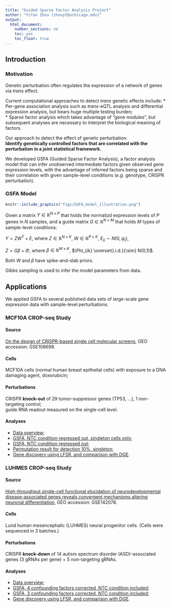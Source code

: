 ```yaml
---
title: "Guided Sparse Factor Analysis Project"
author: "Yifan Zhou (zhouyf@uchicago.edu)"
output:
  html_document:
    number_sections: no
    toc: yes
    toc_float: true
---
```


## Introduction

### Motivation

Genetic perturbation often regulates the expression of a network of genes via _trans_ effect.

Current computational approaches to detect _trans_ genetic effects include:
* Per-gene association analysis such as _trans_-eQTL analysis and differential expression analysis, but bears huge multiple testing burden;   
* Sparse factor analysis which takes advantage of "gene modules", but subsequent analyses are necessary to interpret the biological meaning of factors.

Our approach to detect the effect of genetic perturbation:   
**Identify genetically controlled factors that are correlated with the perturbation in a joint statistical framework.**

We developed GSFA (Guided Sparse Factor Analysis), a factor analysis model that can infer unobserved intermediate factors given observed gene expression levels, with the advantage of inferred factors being sparse and their correlation with given sample-level conditions (_e.g._ genotype, CRISPR perturbation).

### GSFA Model

```r
knitr::include_graphics("figs/GSFA_model_illustration.png")
```

Given a matrix $Y \in \mathbb{R}^{N \times P}$ that holds the normalizd expression levels of $P$ genes in $N$ samples, and a guide matrix $G \in \mathbb{R}^{N \times M}$ that holds $M$ types of sample-level conditions:

$Y = ZW^T+E$, where $Z \in \mathbb{R}^{N \times K}$, $W \in \mathbb{R}^{P \times K}$, $E_{ij} \sim N(0,\psi_j)$,

$Z = G \beta + \Phi$, where $\beta \in \mathbb{R}^{M \times K}$, $\Phi_{ik} \overset{i.i.d.}{\sim} N(0,1)$.

Both $W$ and $\beta$ have spike-and-slab priors.

Gibbs sampling is used to infer the model parameters from data.

## Applications

We applied GSFA to several published data sets of large-scale gene expression data with sample-level perturbations.

### MCF10A CROP-seq Study

#### Source
[On the design of CRISPR-based single cell molecular screens](https://www.ncbi.nlm.nih.gov/pmc/articles/PMC5882576/), GEO accession: GSE108699.

#### Cells
MCF10A cells (normal human breast epithelial cells) with exposure to a DNA damaging agent, doxorubicin;

#### Perturbations
CRISPR **knock-out** of 29 tumor-suppressor genes (TP53, ...), 1 non-targeting control;    
guide RNA readout measured on the single-cell level.

#### Analyses
* [Data overview](MCF10A_overview.html);
* [GSFA, NTC condition regressed out, singleton cells only](MCF10A_gsfa_all_markers_detect_01_singleton.html);
* [GSFA, NTC condition regressed out](MCF10A_gsfa_all_markers_detect_01_noNTC.html);
* [Permutation result for detection 10%, singleton](MCF10A_permutation_detect_01_singleton.html);
* [Gene discovery using LFSR, and comparison with DGE](MCF10A_lfsr.html).

### LUHMES CROP-seq Study

#### Source
[High-throughput single-cell functional elucidation of neurodevelopmental disease-associated genes reveals convergent mechanisms altering neuronal differentiation](https://genome.cshlp.org/content/30/9/1317.full), GEO accession: GSE142078.

#### Cells
Lund human mesencephalic (LUHMES) neural progenitor cells. (Cells were sequenced in 3 batches.)

#### Perturbations
CRISPR **knock-down** of 14 autism spectrum disorder (ASD)–associated genes (3 gRNAs per gene) + 5 non-targeting gRNAs.

#### Analyses
* [Data overview](LUHMES_overview.html);
* [GSFA, 4 confounding factors corrected, NTC condition included](LUHMES_merged_new.gsfa_all_markers_detect_01.html);
* [GSFA, 3 confounding factors corrected, NTC condition included](LUHMES_merged.gsfa_all_markers_detect_01.html);
* [Gene discovery using LFSR, and comparison with DGE](LUHMES_lfsr.html).
